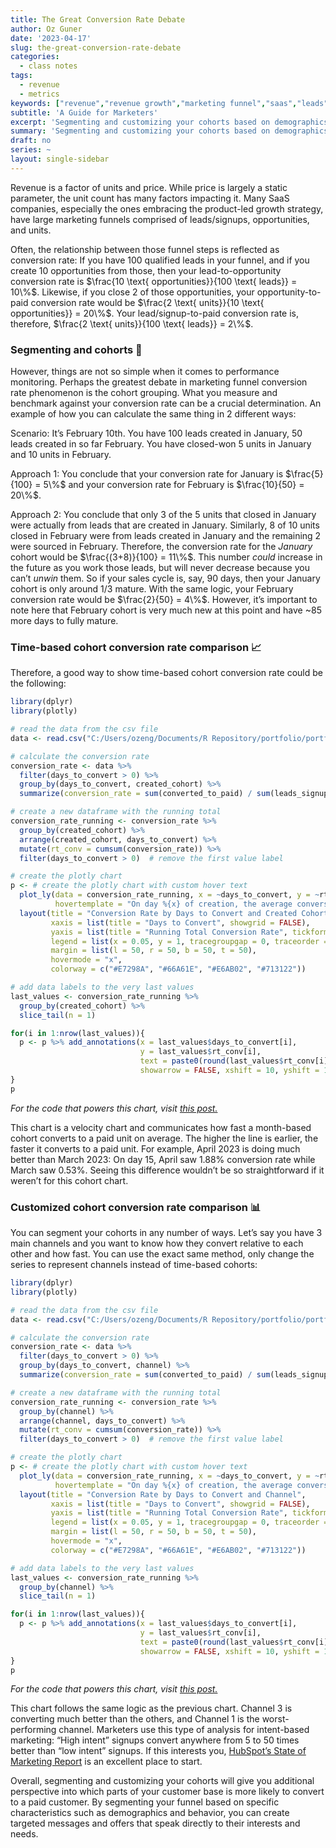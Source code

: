 ```yaml
---
title: The Great Conversion Rate Debate 
author: Oz Guner
date: '2023-04-17'
slug: the-great-conversion-rate-debate
categories:
  - class notes
tags:
  - revenue
  - metrics
keywords: ["revenue","revenue growth","marketing funnel","saas","leads","conversion rate","cohort analysis","benchmarking","sales cycle","segmentation","demographics","behavior","funnel conversion rate","what is a good conversion rate", "what is the conversion rate for saas funnel", "what is a good b2b saas conversion rate","what is a typical saas marketing funnel"]
subtitle: 'A Guide for Marketers'
excerpt: 'Segmenting and customizing your cohorts based on demographics and behavior will give you additional perspective into which parts of your customer base is more likely to convert to a paid customer. It will also help you create targeted messages and offers that speak directly to their needs.'
summary: 'Segmenting and customizing your cohorts based on demographics and behavior will give you additional perspective into which parts of your customer base is more likely to convert to a paid customer. It will also help you create targeted messages and offers that speak directly to their needs.'
draft: no
series: ~
layout: single-sidebar
---
```

Revenue is a factor of units and price. While price is largely a static parameter, the unit count has many factors impacting it. Many SaaS companies, especially the ones embracing the product-led growth strategy, have large marketing funnels comprised of leads/signups, opportunities, and units. 

Often, the relationship between those funnel steps is reflected as conversion rate: If you have 100 qualified leads in your funnel, and if you create 10 opportunities from those, then your lead-to-opportunity conversion rate is $\frac{10 \text{ opportunities}}{100 \text{ leads}} = 10\%$. Likewise, if you close 2 of those opportunities, your opportunity-to-paid conversion rate would be $\frac{2 \text{ units}}{10 \text{ opportunities}} = 20\%$. Your lead/signup-to-paid conversion rate is, therefore, $\frac{2 \text{ units}}{100 \text{ leads}} = 2\%$.
 
### Segmenting and cohorts 👥

However, things are not so simple when it comes to performance monitoring. Perhaps the greatest debate in marketing funnel conversion rate phenomenon is the cohort grouping. What you measure and benchmark against your conversion rate can be a crucial determination. An example of how you can calculate the same thing in 2 different ways:

Scenario: It's February 10th. You have 100 leads created in January, 50 leads created in so far February. You have closed-won 5 units in January and 10 units in February. 

Approach 1: You conclude that your conversion rate for January is $\frac{5}{100} = 5\%$ and your conversion rate for February is $\frac{10}{50} = 20\%$.

Approach 2: You conclude that only 3 of the 5 units that closed in January were actually from leads that are created in January. Similarly, 8 of 10 units closed in February were from leads created in January and the remaining 2 were sourced in February. Therefore, the conversion rate for the *January* cohort would be $\frac{(3+8)}{100} = 11\%$. This number *could* increase in the future as you work those leads, but will never decrease because you can't *unwin* them. So if your sales cycle is, say, 90 days, then your January cohort is only around 1/3 mature. With the same logic, your February conversion rate would be $\frac{2}{50} = 4\%$. However, it's important to note here that February cohort is very much new at this point and have ~85 more days to fully mature.

### Time-based cohort conversion rate comparison 📈
Therefore, a good way to show time-based cohort conversion rate could be the following:

```r
library(dplyr)
library(plotly)

# read the data from the csv file
data <- read.csv("C:/Users/ozeng/Documents/R Repository/portfolio/portfolio/content/blog/2023/04/14/the-great-conversion-rate-debate/cr_by_cohort.csv")

# calculate the conversion rate
conversion_rate <- data %>%
  filter(days_to_convert > 0) %>%
  group_by(days_to_convert, created_cohort) %>%
  summarize(conversion_rate = sum(converted_to_paid) / sum(leads_signups))

# create a new dataframe with the running total
conversion_rate_running <- conversion_rate %>%
  group_by(created_cohort) %>%
  arrange(created_cohort, days_to_convert) %>%
  mutate(rt_conv = cumsum(conversion_rate)) %>%
  filter(days_to_convert > 0)  # remove the first value label

# create the plotly chart
p <- # create the plotly chart with custom hover text
  plot_ly(data = conversion_rate_running, x = ~days_to_convert, y = ~rt_conv, color = ~created_cohort, type = "scatter", mode = "lines", showlegend = TRUE,
          hovertemplate = "On day %{x} of creation, the average conversion rate was %{y:.2%}.") %>%
  layout(title = "Conversion Rate by Days to Convert and Created Cohort",
         xaxis = list(title = "Days to Convert", showgrid = FALSE),
         yaxis = list(title = "Running Total Conversion Rate", tickformat = ".2%", showgrid = FALSE),
         legend = list(x = 0.05, y = 1, tracegroupgap = 0, traceorder = "grouped"),
         margin = list(l = 50, r = 50, b = 50, t = 50),
         hovermode = "x",
         colorway = c("#E7298A", "#66A61E", "#E6AB02", "#713122"))

# add data labels to the very last values
last_values <- conversion_rate_running %>%
  group_by(created_cohort) %>%
  slice_tail(n = 1)

for(i in 1:nrow(last_values)){
  p <- p %>% add_annotations(x = last_values$days_to_convert[i],
                             y = last_values$rt_conv[i],
                             text = paste0(round(last_values$rt_conv[i]*100, 2), "%"),
                             showarrow = FALSE, xshift = 10, yshift = 10)
}
p
```

*For the code that powers this chart, visit [this post.](/project/2023/04/16/marketing-funnel-analysis/)*

This chart is a velocity chart and communicates how fast a month-based cohort converts to a paid unit on average. The higher the line is earlier, the faster it converts to a paid unit. For example, April 2023 is doing much better than March 2023: On day 15, April saw  1.88% conversion rate while March saw 0.53%. Seeing this difference wouldn't be so straightforward if it weren't for this cohort chart.

### Customized cohort conversion rate comparison 📊
You can segment your cohorts in any number of ways. Let's say you have 3 main channels and you want to know how they convert relative to each other and how fast. You can use the exact same method, only change the series to represent channels instead of time-based cohorts:

```r
library(dplyr)
library(plotly)

# read the data from the csv file
data <- read.csv("C:/Users/ozeng/Documents/R Repository/portfolio/portfolio/content/blog/2023/04/14/the-great-conversion-rate-debate/cr_by_channel.csv")

# calculate the conversion rate
conversion_rate <- data %>%
  filter(days_to_convert > 0) %>%
  group_by(days_to_convert, channel) %>%
  summarize(conversion_rate = sum(converted_to_paid) / sum(leads_signups))

# create a new dataframe with the running total
conversion_rate_running <- conversion_rate %>%
  group_by(channel) %>%
  arrange(channel, days_to_convert) %>%
  mutate(rt_conv = cumsum(conversion_rate)) %>%
  filter(days_to_convert > 0)  # remove the first value label

# create the plotly chart
p <- # create the plotly chart with custom hover text
  plot_ly(data = conversion_rate_running, x = ~days_to_convert, y = ~rt_conv, color = ~channel, type = "scatter", mode = "lines", showlegend = TRUE,
          hovertemplate = "On day %{x} of creation, the average conversion rate was %{y:.2%}.") %>%
  layout(title = "Conversion Rate by Days to Convert and Channel",
         xaxis = list(title = "Days to Convert", showgrid = FALSE),
         yaxis = list(title = "Running Total Conversion Rate", tickformat = ".2%", showgrid = FALSE),
         legend = list(x = 0.05, y = 1, tracegroupgap = 0, traceorder = "grouped"),
         margin = list(l = 50, r = 50, b = 50, t = 50),
         hovermode = "x",
         colorway = c("#E7298A", "#66A61E", "#E6AB02", "#713122"))

# add data labels to the very last values
last_values <- conversion_rate_running %>%
  group_by(channel) %>%
  slice_tail(n = 1)

for(i in 1:nrow(last_values)){
  p <- p %>% add_annotations(x = last_values$days_to_convert[i],
                             y = last_values$rt_conv[i],
                             text = paste0(round(last_values$rt_conv[i]*100, 2), "%"),
                             showarrow = FALSE, xshift = 10, yshift = 10)
}
p
```
*For the code that powers this chart, visit [this post.](/project/2023/04/16/marketing-funnel-analysis/)*

This chart follows the same logic as the previous chart. Channel 3 is converting much better than the others, and Channel 1 is the worst-performing channel. Marketers use this type of analysis for intent-based marketing: "High intent" signups convert anywhere from 5 to 50 times better than "low intent" signups. If this interests you,  [HubSpot's State of Marketing Report](https://www.hubspot.com/marketing-statistics) is an excellent place to start.

Overall, segmenting and customizing your cohorts will give you additional perspective into which parts of your customer base is more likely to convert to a paid customer. By segmenting your funnel based on specific characteristics such as demographics and behavior, you can create targeted messages and offers that speak directly to their interests and needs.